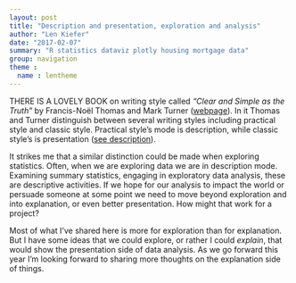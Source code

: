 ```yaml
---
layout: post
title: "Description and presentation, exploration and analysis"
author: "Len Kiefer"
date: "2017-02-07"
summary: "R statistics dataviz plotly housing mortgage data"
group: navigation
theme :
  name : lentheme
---
```


THERE IS A LOVELY BOOK on writing style called *"Clear and Simple as the Truth"* by Francis-Noël Thomas and Mark Turner ([webpage]( http://classicprose.com/)). In it Thomas and Turner distinguish between several writing styles including practical style and classic style.  Practical style’s mode is description, while classic style’s is presentation ([see description]( http://classicprose.com/csguide.html#DESCRIPTION)).  

It strikes me that a similar distinction could be made when exploring statistics. Often, when we are exploring data we are in description mode.  Examining summary statistics, engaging in exploratory data analysis, these are descriptive activities.  If we hope for our analysis to impact the world or persuade someone at some point we need to move beyond exploration and into explanation, or even better presentation. How might that work for a project?

Most of what I've shared here is more for exploration than for explanation. But I have some ideas that we could explore, or rather I could *explain*, that would show the presentation side of data analysis. As we go forward this year I'm looking forward to sharing more thoughts on the explanation side of things.